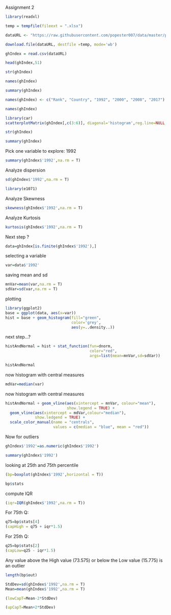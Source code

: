Assignment 2
```r
library(readxl)
```

```r
temp = tempfile(fileext = ".xlsx")
```

```r
dataURL <- "https://raw.githubusercontent.com/popester007/data/master/project%20data%20GHI.csv"
```

```r
download.file(dataURL, destfile =temp, mode='wb')
```

```r
ghIndex = read.csv(dataURL)
```

```r
head(ghIndex,51)
```

```r
str(ghIndex)
```


```r
names(ghIndex)
```

```r
summary(ghIndex)
```

```r
names(ghIndex) <- c("Rank", "Country", "1992", "2000", "2008", "2017")
```

```r
names(ghIndex)
```

```r
library(car)
scatterplotMatrix(ghIndex[,c(3:6)], diagonal='histogram',reg.line=NULL, smoother=NULL)
```

```r
str(ghIndex)
```

```r
summary(ghIndex)
```

Pick one variable to explore: 1992
```r
summary(ghIndex$'1992',na.rm = T)
```
Analyze dispersion
```r
sd(ghIndex$'1992',na.rm = T)
```

```r
library(e1071)
```


Analyze Skewness
```r
skewness(ghIndex$'1992',na.rm = T)
```

Analyze Kurtosis
```r
kurtosis(ghIndex$'1992',na.rm = T)
```
Next step ?
```r
data=ghIndex[is.finite(ghIndex$'1992'),]
```
selecting a variable
```r
var=data$'1992'
```
saving mean and sd
```r
mnVar=mean(var,na.rm = T)
sdVar=sd(var,na.rm = T)
```
plotting
```r
library(ggplot2)
base = ggplot(data, aes(x=var))
hist = base + geom_histogram(fill="green",
                             color='grey',
                             aes(y=..density..))
```
next step...?
```r
histAndNormal = hist + stat_function(fun=dnorm,
                                     color="red",
                                     args=list(mean=mnVar,sd=sdVar))
```

```r
histAndNormal
```

now histogram with central measures
```r
mdVar=median(var)
```

now histogram with central measures
```r
histAndNormal + geom_vline(aes(xintercept = mnVar, colour="mean"),
                           show.legend = TRUE) +
  geom_vline(aes(xintercept = mdVar,colour="median"),
             show.ledgend = TRUE) +
  scale_color_manual(name = "centrals",
                     values = c(median = "blue", mean = "red"))
```
Now for outliers
```r
ghIndex$'1992'=as.numeric(ghIndex$'1992')
```

```r
summary(ghIndex$'1992')
```
looking at 25th and 75th percentile
```r
(bp=boxplot(ghIndex$'1992',horizontal = T))
```

```r
bp$stats
```

compute IQR
```r
(iqr=IQR(ghIndex$'1992',na.rm = T))
```
For 75th Q:
```r
q75=bp$stats[4]
(capHigh = q75 + iqr*1.5)
```

For 25th Q:
```r
q25=bp$stats[2]
(capLow=q25 - iqr*1.5)
```

Any value above the High value (73.575) or below the Low value (15.775) is an outlier

```r
length(bp$out)
```

```r
StdDev=sd(ghIndex$'1992',na.rm = T)
Mean=mean(ghIndex$'1992',na.rm = T)
```

```r
(lowCapT=Mean-2*StdDev)
```

```r
(upCapT=Mean+2*StdDev)
```

